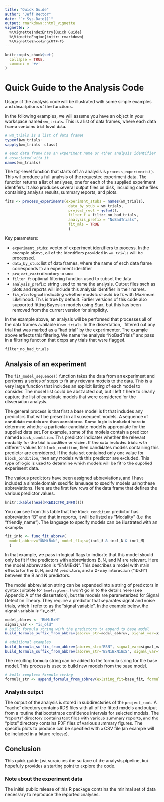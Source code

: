 ```yaml
---
title: "Quick Guide"
author: "Jeff Rector"
date: "`r Sys.Date()`"
output: rmarkdown::html_vignette
vignette: >
  %\VignetteIndexEntry{Quick Guide}
  %\VignetteEngine{knitr::rmarkdown}
  %\VignetteEncoding{UTF-8}
---
```


```r
knitr::opts_chunk$set(
  collapse = TRUE,
  comment = "#>"
)
```

# Quick Guide to the Analysis Code

Usage of the analysis code will be illustrated with some simple examples and descriptions of the functions.

In the following examples, we will assume you have an object in your workspace named `wm_trials`. This is a list of data frames, where each data frame contains trial-level data.

```r
# wm_trials is a list of data frames
typeof(wm_trials)
sapply(wm_trials, class)

# each data frame has an experiment name or other analysis identifier
# associated with it
names(wm_trials)
```

The top-level function that starts off an analysis is `process_experiments()`. This will produce a full analysis of the requested experiment data. The function returns a list of analyses, one for each of the supplied experiment identifers. It also produces several output files on disk, including cache files containing analysis results, summary reports, and plots.

```r
fits <- process_experiments(experiment_stubs = names(wm_trials),
                             data_by_stub = wm_trials,
                             project_root = getwd(),
                             filter_f = filter_no_bad_trials,
                             analysis_prefix = "NoBadTrials",
                             fit_mle = TRUE
                             )
```

Key parameters:

* `experiment_stubs`: vector of experiment identifiers to process. In the example above, all of the identifiers provided in `wm_trials` will be processed.
* `data_by_stub`: list of data frames, where the name of each data frame corresponds to an experiment identifier
* `project_root`: directory to use
* `filter_f`: optional filtering function used to subset the data
* `analysis_prefix`: string used to name the analysis. Output files such as plots and reports will include this analysis identifier in their names.
* `fit_mle`: logical indicating whether models should be fit with Maximum Likelihood. This is true by default. Earlier versions of this code also supported fitting Bayesian models using Stan, but this has been removed from the current version for simplicity.

In the example above, an analysis will be performed that processes all of the data frames available in `wm_trials`. In the dissertation, I filtered out any trial that was marked as a "bad trial" by the experimenter. The example above reflects this filtering. We name the analysis "NoBadTrials" and pass in a filtering function that drops any trials that were flagged.

```r
filter_no_bad_trials
```

## Analysis of an experiment

The `fit_model_sequence()` function takes the data from an experiment and performs a series of steps to fit any relevant models to the data. This is a very large function that includes an explicit listing of each model to consider. The model list could be abstracted out, but I left it here to clearly capture the list of candidate models that were considered for the dissertation analysis.

The general process is that first a base model is fit that includes any predictors that will be present in all subsequent models. A sequence of candidate models are then considered. Some logic is included here to determine whether a particular candidate model is appropriate for the supplied data set. For example, some of the models contain a predictor named `block_condition`. This predictor indicates whether the relevant modality for the trial is audition or vision. If the data includes trials with different values for `block_condition`, then candidates models containing this predictor are considered. If the data set contained only one value for `block_condition`, then any models with this predictor are excluded. This type of logic is used to determine which models will be fit to the supplied experiment data. 

The various predictors have been assigned abbreviations, and I have included a simple domain specific language to specify models using these abbreviations. Here are the first few rows of the data frame that defines the various predictor values.

```r
knitr::kable(head(PREDICTOR_INFO()))
```

You can see from this table that the `block_condition` predictor has abbreviation "B" and that in reports, it will be listed as "Modality" (i.e. the "friendly_name"). The language to specify models can be illustrated with an example:

```r
fit_info <- func_fit_abbrev(
  model_abbrev="BNMiBxN", model_flags=(incl_B & incl_N & incl_M)
  )
```

In that example, we pass in logical flags to indicate that this model should only be fit if the predictors with abbreviations B, N, and M are relevant. Here the model abbreviation is "BNMiBxN". This describes a model with main effects for the B, N, and M predictors, and a 2-way interaction ("iBxN") between the B and N predictors.

The model abbreviation string can be expanded into a string of predictors in syntax suitable for `lme4::glmer`. I won't go in to the details here (see Appendix A of the dissertation), but the models are parameterized for Signal Detection Theory. They require a predictor that separates signal and noise trials, which I refer to as the "signal variable". In the example below, the signal variable is "is_old".

```r

model_abbrev <- "BNMiBxN"
signal_var <- "is_old"
# build formula string with the predictors to append to base model
build_formula_suffix_from_abbrev(abbrev_str=model_abbrev, signal_var=signal_var)

# additional examples
build_formula_suffix_from_abbrev(abbrev_str="BSN", signal_var=signal_var)
build_formula_suffix_from_abbrev(abbrev_str="BSNiBxNiBxS", signal_var="x")

```

The resulting formula string can be added to the formula string for the base model. This process is used to build new models from the base model.

```r
# build complete formula string
formula_str <- append_formula_from_abbrev(existing_fit=base_fit, formula_suffix=formula_suffix)
```

### Analysis output

The output of the analysis is stored in subdirectories of the `project_root`. A "cache" directory contains RDS files with all of the fitted models and output from a routine that bootstraps confidence intervals for selected models. The "reports" directory contains text files with various summary reports, and the "plots" directory contains PDF files of various summary figures. The specific plots to produce can be specified with a CSV file (an example will be included in a future release).

## Conclusion

This quick guide just scratches the surface of the analysis pipeline, but hopefully provides a starting point to explore the code.

### Note about the experiment data

The initial public release of this R package contains the minimal set of data necessary to reproduce the reported analyses.
